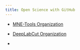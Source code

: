 ```yaml
---
title: Open Science with GitHub
---
```


- [MNE-Tools Organization](https://github.com/mne-tools)

- [DeepLabCut Organization](https://github.com/DeepLabCut)

- []()